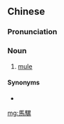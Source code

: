 ==Chinese==
{{zh-forms|s=马骡}}

===Pronunciation===
{{zh-pron
|m=mǎluó
|c=maa5 lo4
|cat=n
}}

===Noun===
{{zh-noun}}

# [[mule]] {{gloss|offspring of male donkey and female horse}}

====Synonyms====
* {{zh-l|騾子}}

[[mg:馬騾]]